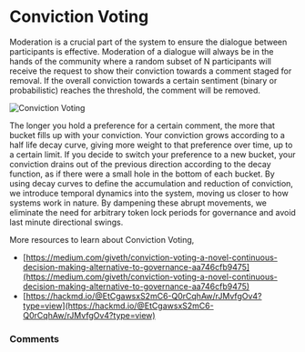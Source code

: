 
# Conviction Voting

Moderation is a crucial part of the system to ensure the dialogue between participants is effective. Moderation of a dialogue will always be in the hands of the community where a random subset of N participants will receive the request to show their conviction towards a comment staged for removal. If the overall conviction towards a certain sentiment (binary or probabilistic) reaches the threshold, the comment will be removed.

<img src="/conviction-voting.jpeg" alt="Conviction Voting" width={1536/2} height={768/2} layout="intrinsic" />

The longer you hold a preference for a certain comment, the more that bucket fills up with your conviction. Your conviction grows according to a half life decay curve, giving more weight to that preference over time, up to a certain limit. If you decide to switch your preference to a new bucket, your conviction drains out of the previous direction according to the decay function, as if there were a small hole in the bottom of each bucket. By using decay curves to define the accumulation and reduction of conviction, we introduce temporal dynamics into the system, moving us closer to how systems work in nature. By dampening these abrupt movements, we eliminate the need for arbitrary token lock periods for governance and avoid last minute directional swings.

More resources to learn about Conviction Voting,
- [https://medium.com/giveth/conviction-voting-a-novel-continuous-decision-making-alternative-to-governance-aa746cfb9475](https://medium.com/giveth/conviction-voting-a-novel-continuous-decision-making-alternative-to-governance-aa746cfb9475)
- [https://hackmd.io/@EtCgawsxS2mC6-Q0rCqhAw/rJMvfgOv4?type=view](https://hackmd.io/@EtCgawsxS2mC6-Q0rCqhAw/rJMvfgOv4?type=view)

### Comments
<CommentBox threadId="conviction-voting"/>
